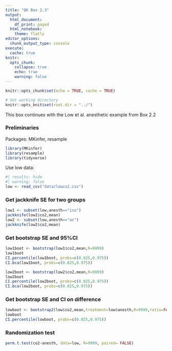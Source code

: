```yaml
---
title: "QK Box 2.3"
output:
  html_document:
    df_print: paged
  html_notebook:
    theme: flatly
editor_options:
  chunk_output_type: console
execute: 
  cache: true
knitr:
  opts_chunk: 
    collapse: true
    echo: true
    warning: false
---
```


```r
knitr::opts_chunk$set(echo = TRUE, cache = TRUE)

# Set working directory
knitr::opts_knit$set(root.dir = "../")
```

This box continues with the Low et al. anesthetic example from Box 2.2

### Preliminaries

Packages: MKinfer, resample

```r
library(MKinfer)
library(resample)
library(tidyverse)
```

Use low data:

```r
#| results: hide
#| warning: false
low <- read_csv("data/lowco2.csv")
```

### Get jackknife SE for two groups

```r
low1 <- subset(low,anesth=="iso")
jackknife(low1$co2,mean)
low2 <- subset(low,anesth=="ac")
jackknife(low2$co2,mean)
```

### Get bootstrap SE and 95%CI

```r
low1boot <- bootstrap(low1$co2,mean,R=9999)
low1boot
CI.percentile(low1boot, probs=c(0.025,0.975))
CI.bca(low1boot, probs=c(0.025,0.975))

low2boot <- bootstrap(low2$co2,mean,R=9999)
low2boot
CI.percentile(low2boot, probs=c(0.025,0.975))
CI.bca(low2boot, probs=c(0.025,0.975))
```

### Get bootstrap SE and CI on difference

```r
lowboot <- bootstrap2(low$co2,mean,treatment=low$anesth,R=9999,ratio=FALSE)
lowboot
CI.percentile(lowboot, probs=c(0.025,0.975))
```

### Randomization test

```r
perm.t.test(co2~anesth, data=low, R=9999, paired= FALSE)
```
